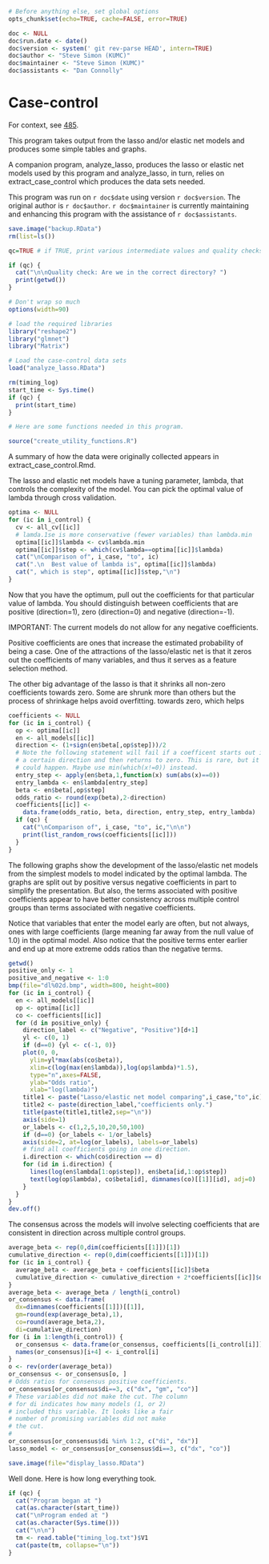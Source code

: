 ```r
# Before anything else, set global options
opts_chunk$set(echo=TRUE, cache=FALSE, error=TRUE)

doc <- NULL
doc$run.date <- date()
doc$version <- system(' git rev-parse HEAD', intern=TRUE)
doc$author <- "Steve Simon (KUMC)"
doc$maintainer <- "Steve Simon (KUMC)"
doc$assistants <- "Dan Connolly"
```


Case-control
============
For context, see [485].

[485]: https://informatics.gpcnetwork.org/trac/Project/ticket/485
[bc_qa]: https://bitbucket.org/gpcnetwork/bc_qa

This program takes output from the lasso and/or elastic net models
and produces some simple tables and graphs.

A companion program, analyze_lasso, produces the lasso or elastic net
models used by this program and analyze_lasso, in turn, relies on 
extract_case_control which produces the data sets needed.

This program was run on `r doc$date` using version `r doc$version`.
The original author is `r doc$author`. `r doc$maintainer`
is currently maintaining and enhancing this program
with the assistance of `r doc$assistants`.


```r

save.image("backup.RData")
rm(list=ls())

qc=TRUE # if TRUE, print various intermediate values and quality checks.

if (qc) {
  cat("\n\nQuality check: Are we in the correct directory? ")
  print(getwd())
}

# Don't wrap so much
options(width=90)

# load the required libraries
library("reshape2")
library("glmnet")
library("Matrix")

# Load the case-control data sets
load("analyze_lasso.RData")

rm(timing_log)
start_time <- Sys.time()
if (qc) {
  print(start_time)
}

# Here are some functions needed in this program.

source("create_utility_functions.R")

```

A summary of how the data were originally collected appears in 
extract_case_control.Rmd.

The lasso and elastic net models have a tuning parameter, lambda,
that controls the complexity of the model. You can pick the
optimal value of lambda through cross validation.

```r
optima <- NULL
for (ic in i_control) {
  cv <- all_cv[[ic]]
  # lamda.1se is more conservative (fewer variables) than lambda.min
  optima[[ic]]$lambda <- cv$lambda.min
  optima[[ic]]$step <- which(cv$lambda==optima[[ic]]$lambda)
  cat("\nComparison of", i_case, "to", ic)
  cat(".\n  Best value of lambda is", optima[[ic]]$lambda)
  cat(", which is step", optima[[ic]]$step,"\n")
}
```

Now that you have the optimum, pull out the coefficients for that
particular value of lambda. You should distinguish between coefficients
that are positive (direction=1), zero
(direction=0) and negative (direction=-1).

IMPORTANT: The current models do not allow for any negative coefficients.

Positive coefficients are ones that increase the 
estimated probability of being a case. One of the attractions
of the lasso/elastic net is
that it zeros out the coefficients of many variables, and thus
it serves as a feature selection method.

The other big advantage of the lasso is that it shrinks all 
non-zero coefficients towards zero. Some are shrunk more than others
but the process of shrinkage helps avoid overfitting.
towards zero, which helps 

```r
coefficients <- NULL
for (ic in i_control) {
  op <- optima[[ic]]
  en <- all_models[[ic]]
  direction <- (1+sign(en$beta[,op$step]))/2
  # Note the following statement will fail if a coefficent starts out in
  # a certain direction and then returns to zero. This is rare, but it
  # could happen. Maybe use min(which(x!=0)) instead.
  entry_step <- apply(en$beta,1,function(x) sum(abs(x)==0))
  entry_lambda <- en$lambda[entry_step]
  beta <- en$beta[,op$step]
  odds_ratio <- round(exp(beta),2-direction)
  coefficients[[ic]] <- 
    data.frame(odds_ratio, beta, direction, entry_step, entry_lambda)
  if (qc) {
    cat("\nComparison of", i_case, "to", ic,"\n\n")
    print(list_random_rows(coefficients[[ic]]))
  }
}
```

The following graphs show the development of the lasso/elastic
net models from the simplest models to model indicated by
the optimal lambda. The graphs are split out by positive versus
negative coefficients in part to simplify the presentation. But
also, the terms associated with positive coefficients appear
to have better consistency across multiple control groups than
terms associated with negative coefficients.

Notice that variables that enter the model early are often,
but not always, ones with large coefficients (large meaning
far away from the null value of 1.0) in the optimal
model. Also notice that the positive terms enter earlier and
end up at more extreme odds ratios than the negative terms.

```r
getwd()
positive_only <- 1
positive_and_negative <- 1:0
bmp(file="dl%02d.bmp", width=800, height=800)
for (ic in i_control) {
  en <- all_models[[ic]]
  op <- optima[[ic]]
  co <- coefficients[[ic]]
  for (d in positive_only) {
    direction_label <- c("Negative", "Positive")[d+1]
    yl <- c(0, 1)
    if (d==0) {yl <- c(-1, 0)}
    plot(0, 0,
      ylim=yl*max(abs(co$beta)), 
      xlim=c(log(max(en$lambda)),log(op$lambda)*1.5),
      type="n",axes=FALSE,
      ylab="Odds ratio",
      xlab="log(lambda)")
    title1 <- paste("Lasso/elastic net model comparing",i_case,"to",ic)
    title2 <- paste(direction_label,"coefficients only.")
    title(paste(title1,title2,sep="\n"))
    axis(side=1)
    or_labels <- c(1,2,5,10,20,50,100)
    if (d==0) {or_labels <- 1/or_labels}
    axis(side=2, at=log(or_labels), labels=or_labels)
    # find all coefficients going in one direction.
    i.direction <- which(co$direction == d)
    for (id in i.direction) {
      lines(log(en$lambda[1:op$step]), en$beta[id,1:op$step])
      text(log(op$lambda), co$beta[id], dimnames(co)[[1]][id], adj=0)
    }
  }
}
dev.off()
```

The consensus across the models will involve selecting
coefficients that are consistent in direction across
multiple control groups.

```r
average_beta <- rep(0,dim(coefficients[[1]])[1])
cumulative_direction <- rep(0,dim(coefficients[[1]])[1])
for (ic in i_control) {
  average_beta <- average_beta + coefficients[[ic]]$beta
  cumulative_direction <- cumulative_direction + 2*coefficients[[ic]]$direction - 1
}
average_beta <- average_beta / length(i_control)
or_consensus <- data.frame(
  dx=dimnames(coefficients[[1]])[[1]],
  gm=round(exp(average_beta),1),
  co=round(average_beta,2),
  di=cumulative_direction)
for (i in 1:length(i_control)) {
  or_consensus <- data.frame(or_consensus, coefficients[[i_control[i]]]$odds_ratio)
  names(or_consensus)[i+4] <- i_control[i]
}
o <- rev(order(average_beta))
or_consensus <- or_consensus[o, ]
# Odds ratios for consensus positive coefficients.
or_consensus[or_consensus$di==3, c("dx", "gm", "co")]
# These variables did not make the cut. The column
# for di indicates how many models (1, or 2)
# included this variable. It looks like a fair
# number of promising variables did not make
# the cut.
#
or_consensus[or_consensus$di %in% 1:2, c("di", "dx")]
lasso_model <- or_consensus[or_consensus$di==3, c("dx", "co")]
```


```r
save.image(file="display_lasso.RData")
```

Well done. Here is how long everything took.

```r
if (qc) {
  cat("Program began at ")
  cat(as.character(start_time))
  cat("\nProgram ended at ")
  cat(as.character(Sys.time()))
  cat("\n\n")
  tm <- read.table("timing_log.txt")$V1
  cat(paste(tm, collapse="\n"))
}
```

